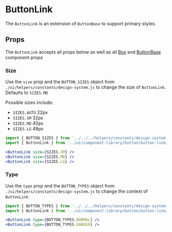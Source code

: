 

# ButtonLink

The `ButtonLink` is an extension of `ButtonBase` to support primary styles.

<Canvas>
  <Story id="ui-components-component-library-button-link-button-link-stories-js--default-story" />
</Canvas>

## Props

The `ButtonLink` accepts all props below as well as all [Box](/docs/ui-components-ui-box-box-stories-js--default-story#props) and [ButtonBase](/docs/ui-components-component-library-button-base-button-base-stories-js--default-story#props) component props

<ArgsTable of={ButtonLink} />

### Size

Use the `size` prop and the `BUTTON_SIZES` object from `./ui/helpers/constants/design-system.js` to change the size of `ButtonLink`. Defaults to `SIZES.MD`

Possible sizes include:

- `SIZES.AUTO` 22px
- `SIZES.SM` 32px
- `SIZES.MD` 40px
- `SIZES.LG` 48px

<Canvas>
  <Story id="ui-components-component-library-button-link-button-link-stories-js--size" />
</Canvas>

```jsx
import { BUTTON_SIZES } from '../../../helpers/constants/design-system';
import { ButtonLink } from '../ui/component-library/button/button-link/button-link';

<ButtonLink size={SIZES.SM} />
<ButtonLink size={SIZES.MD} />
<ButtonLink size={SIZES.LG} />
```

### Type

Use the `type` prop and the `BUTTON_TYPES` object from `./ui/helpers/constants/design-system.js` to change the context of `ButtonLink`.

<Canvas>
  <Story id="ui-components-component-library-button-link-button-link-stories-js--type" />
</Canvas>

```jsx
import { BUTTON_TYPES } from '../../../helpers/constants/design-system';
import { ButtonLink } from '../ui/component-library/button/button-link/button-link';

<ButtonLink type={BUTTON_TYPES.NORMAL} />
<ButtonLink type={BUTTON_TYPES.DANGER} />
```
